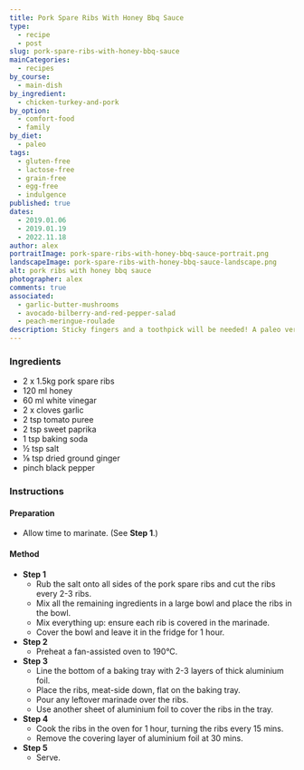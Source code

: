 ```yaml
---
title: Pork Spare Ribs With Honey Bbq Sauce
type:
  - recipe
  - post
slug: pork-spare-ribs-with-honey-bbq-sauce
mainCategories: 
  - recipes
by_course:
  - main-dish
by_ingredient:
  - chicken-turkey-and-pork
by_option:
  - comfort-food
  - family
by_diet:
  - paleo
tags:
  - gluten-free
  - lactose-free
  - grain-free
  - egg-free
  - indulgence
published: true
dates: 
  - 2019.01.06
  - 2019.01.19
  - 2022.11.18
author: alex
portraitImage: pork-spare-ribs-with-honey-bbq-sauce-portrait.png
landscapeImage: pork-spare-ribs-with-honey-bbq-sauce-landscape.png
alt: pork ribs with honey bbq sauce
photographer: alex
comments: true
associated: 
  - garlic-butter-mushrooms
  - avocado-bilberry-and-red-pepper-salad
  - peach-meringue-roulade
description: Sticky fingers and a toothpick will be needed! A paleo version of bbq ribs to put a sticky smile on your face!
---
```


<Ingredients>

### Ingredients
    
  - 2 x 1.5kg pork spare ribs 
  - 120 ml honey 
  - 60 ml white vinegar 
  - 2 x cloves garlic
  - 2 tsp tomato puree
  - 2 tsp sweet paprika
  - 1 tsp baking soda
  - ½ tsp salt
  - ⅛ tsp dried ground ginger
  - pinch black pepper

</Ingredients>

<Instructions>

### Instructions

#### Preparation

  - Allow time to marinate. (See **Step 1**.)

#### Method

  - **Step 1**
    - Rub the salt onto all sides of the pork spare ribs and cut the ribs every 2-3 ribs.
    - Mix all the remaining ingredients in a large bowl and place the ribs in the bowl.
    - Mix everything up: ensure each rib is covered in the marinade.
    - Cover the bowl and leave it in the fridge for 1 hour.
  - **Step 2**
    - Preheat a fan-assisted oven to 190°C.
  - **Step 3**
    - Line the bottom of a baking tray with 2-3 layers of thick aluminium foil.
    - Place the ribs, meat-side down, flat on the baking tray.
    - Pour any leftover marinade over the ribs.
    - Use another sheet of aluminium foil to cover the ribs in the tray.
  - **Step 4**
    - Cook the ribs in the oven for 1 hour, turning the ribs every 15 mins.
    - Remove the covering layer of aluminium foil at 30 mins.
  - **Step 5**
    - Serve.

</Instructions>